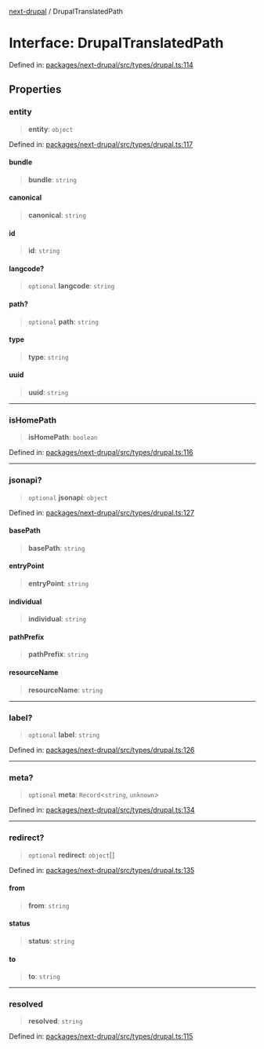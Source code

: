 [next-drupal](../globals.mdx) / DrupalTranslatedPath

# Interface: DrupalTranslatedPath

Defined in: [packages/next-drupal/src/types/drupal.ts:114](https://github.com/chapter-three/next-drupal/blob/f82409096888c944dd3eff45bf555062558ddd42/packages/next-drupal/src/types/drupal.ts#L114)

## Properties

### entity

> **entity**: `object`

Defined in: [packages/next-drupal/src/types/drupal.ts:117](https://github.com/chapter-three/next-drupal/blob/f82409096888c944dd3eff45bf555062558ddd42/packages/next-drupal/src/types/drupal.ts#L117)

#### bundle

> **bundle**: `string`

#### canonical

> **canonical**: `string`

#### id

> **id**: `string`

#### langcode?

> `optional` **langcode**: `string`

#### path?

> `optional` **path**: `string`

#### type

> **type**: `string`

#### uuid

> **uuid**: `string`

---

### isHomePath

> **isHomePath**: `boolean`

Defined in: [packages/next-drupal/src/types/drupal.ts:116](https://github.com/chapter-three/next-drupal/blob/f82409096888c944dd3eff45bf555062558ddd42/packages/next-drupal/src/types/drupal.ts#L116)

---

### jsonapi?

> `optional` **jsonapi**: `object`

Defined in: [packages/next-drupal/src/types/drupal.ts:127](https://github.com/chapter-three/next-drupal/blob/f82409096888c944dd3eff45bf555062558ddd42/packages/next-drupal/src/types/drupal.ts#L127)

#### basePath

> **basePath**: `string`

#### entryPoint

> **entryPoint**: `string`

#### individual

> **individual**: `string`

#### pathPrefix

> **pathPrefix**: `string`

#### resourceName

> **resourceName**: `string`

---

### label?

> `optional` **label**: `string`

Defined in: [packages/next-drupal/src/types/drupal.ts:126](https://github.com/chapter-three/next-drupal/blob/f82409096888c944dd3eff45bf555062558ddd42/packages/next-drupal/src/types/drupal.ts#L126)

---

### meta?

> `optional` **meta**: `Record`\<`string`, `unknown`\>

Defined in: [packages/next-drupal/src/types/drupal.ts:134](https://github.com/chapter-three/next-drupal/blob/f82409096888c944dd3eff45bf555062558ddd42/packages/next-drupal/src/types/drupal.ts#L134)

---

### redirect?

> `optional` **redirect**: `object`[]

Defined in: [packages/next-drupal/src/types/drupal.ts:135](https://github.com/chapter-three/next-drupal/blob/f82409096888c944dd3eff45bf555062558ddd42/packages/next-drupal/src/types/drupal.ts#L135)

#### from

> **from**: `string`

#### status

> **status**: `string`

#### to

> **to**: `string`

---

### resolved

> **resolved**: `string`

Defined in: [packages/next-drupal/src/types/drupal.ts:115](https://github.com/chapter-three/next-drupal/blob/f82409096888c944dd3eff45bf555062558ddd42/packages/next-drupal/src/types/drupal.ts#L115)
